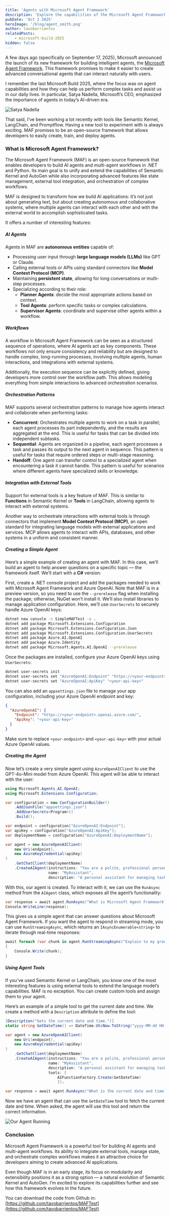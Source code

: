 ```yaml
---
title: 'Agents with Microsoft Agent Framework'
description: 'Explore the capabilities of the Microsoft Agent Framework for building intelligent agents.'
pubDate: 'Oct 2 2025'
heroImage: '/blog/agent_smith.png'
author: tavobarrientos
relatedPosts:
    - microsoft-build-2025
hidden: false
---
```


<Alert 
  text="Microsoft Agent Framework is in preview and may change. Make sure to check the official documentation for the most up-to-date information." 
  variant="warning" 
/>


A few days ago (specifically on September 17, 2025), Microsoft announced the launch of its new framework for building intelligent agents, the [Microsoft Agent Framework](https://devblogs.microsoft.com/foundry/introducing-microsoft-agent-framework-the-open-source-engine-for-agentic-ai-apps/). This framework promises to make it easier to create advanced conversational agents that can interact naturally with users.

I remember the last Microsoft Build 2025, where the focus was on agent capabilities and how they can help us perform complex tasks and assist us in our daily lives. In particular, Satya Nadella, Microsoft’s CEO, emphasized the importance of agents in today’s AI-driven era.

![Satya Nadella](/blog/build/agents.jpg)

That said, I’ve been working a lot recently with tools like Semantic Kernel, LangChain, and Promptflow. Having a new tool to experiment with is always exciting. MAF promises to be an open-source framework that allows developers to easily create, train, and deploy agents.

### What is Microsoft Agent Framework?
The Microsoft Agent Framework (MAF) is an open-source framework that enables developers to build AI agents and multi-agent workflows in .NET and Python. Its main goal is to unify and extend the capabilities of Semantic Kernel and AutoGen while also incorporating advanced features like state management, external tool integration, and orchestration of complex workflows.

MAF is designed to transform how we build AI applications: it’s not just about generating text, but about creating autonomous and collaborative systems, where multiple agents can interact with each other and with the external world to accomplish sophisticated tasks.

It offers a number of interesting features:

##### AI Agents

Agents in MAF are **autonomous entities** capable of:

- Processing user input through **large language models (LLMs)** like GPT or Claude.
- Calling external tools or APIs using standard connectors like **Model Context Protocol (MCP)**.
- Maintaining **persistent state**, allowing for long conversations or multi-step processes.
- Specializing according to their role:
  - **Planner Agents**: decide the most appropriate actions based on context.
  - **Tool Agents**: perform specific tasks or complex calculations.
  - **Supervisor Agents**: coordinate and supervise other agents within a workflow.

##### Workflows 

A workflow in Microsoft Agent Framework can be seen as a structured sequence of operations, where AI agents act as key components. These workflows not only ensure consistency and reliability but are designed to handle complex, long-running processes, involving multiple agents, human interactions, and integrations with external systems.

Additionally, the execution sequence can be explicitly defined, giving developers more control over the workflow path. This allows modeling everything from simple interactions to advanced orchestration scenarios.

##### Orchestration Patterns

MAF supports several orchestration patterns to manage how agents interact and collaborate when performing tasks:

- **Concurrent**: Orchestrates multiple agents to work on a task in parallel; each agent processes its part independently, and the results are aggregated at the end. This is useful for tasks that can be divided into independent subtasks.
- **Sequential**: Agents are organized in a pipeline, each agent processes a task and passes its output to the next agent in sequence. This pattern is useful for tasks that require ordered steps or multi-stage reasoning.
- **Handoff**: One agent can transfer control to a specialized agent when encountering a task it cannot handle. This pattern is useful for scenarios where different agents have specialized skills or knowledge.

##### Integration with External Tools

Support for external tools is a key feature of MAF. This is similar to **Functions** in Semantic Kernel or **Tools** in LangChain, allowing agents to interact with external systems.  

Another way to orchestrate interactions with external tools is through connectors that implement **Model Context Protocol (MCP)**, an open standard for integrating language models with external applications and services. MCP allows agents to interact with APIs, databases, and other systems in a uniform and consistent manner.

##### Creating a Simple Agent

Here’s a simple example of creating an agent with MAF. In this case, we’ll build an agent to help answer questions on a specific topic — the framework itself. We’ll start with a **C#** version:

First, create a .NET console project and add the packages needed to work with Microsoft Agent Framework and Azure OpenAI. Note that MAF is in a preview version, so you need to use the `--prerelease` flag when installing the package; otherwise, NuGet won’t install it. We’ll also install libraries to manage application configuration. Here, we’ll use `UserSecrets` to securely handle Azure OpenAI keys:

```bash
dotnet new console -n SimpleMAFTest -o .
dotnet add package Microsoft.Extensions.Configuration
dotnet add package Microsoft.Extensions.Configuration.Json
dotnet add package Microsoft.Extensions.Configuration.UserSecrets
dotnet add package Azure.AI.OpenAI
dotnet add package Azure.Identity
dotnet add package Microsoft.Agents.AI.OpenAI --prerelease
```

Once the packages are installed, configure your Azure OpenAI keys using `UserSecrets`:

```bash
dotnet user-secrets init
dotnet user-secrets set "AzureOpenAI:Endpoint" "https://<your-endpoint>.openai.azure.com/"
dotnet user-secrets set "AzureOpenAI:ApiKey" "<your-api-key>"
```

You can also add an `appsettings.json` file to manage your app configuration, including your Azure OpenAI endpoint and key:

```json
{
  "AzureOpenAI": {
    "Endpoint": "https://<your-endpoint>.openai.azure.com/",
    "ApiKey": "<your-api-key>"
  }
}
```

Make sure to replace `<your-endpoint>` and `<your-api-key>` with your actual Azure OpenAI values.

##### Creating the Agent

Now let’s create a very simple agent using `AzureOpenAIClient` to use the GPT-4o-Mini model from Azure OpenAI. This agent will be able to interact with the user:

```csharp
using Microsoft.Agents.AI.OpenAI;
using Microsoft.Extensions.Configuration;

var configuration = new ConfigurationBuilder()
    .AddJsonFile("appsettings.json")
    .AddUserSecrets<Program>()
    .Build();

var endpoint = configuration["AzureOpenAI:Endpoint"];
var apiKey = configuration["AzureOpenAI:ApiKey"];
var deploymentName = configuration["AzureOpenAI:DeploymentName"];

var agent = new AzureOpenAIClient(
    new Uri(endpoint), 
    new AzureKeyCredential(apiKey)
)
    .GetChatClient(deploymentName)
    .CreateAIAgent(instructions: "You are a polite, professional personal assistant who manages tasks, reminders, and schedules, gives clear answers, suggests solutions with confirmation, protects privacy, and asks if unclear.",
                   name: "MyAssistant",
                   description: "A personal assistant for managing tasks and schedules.");
```

With this, our agent is created. To interact with it, we can use the `RunAsync` method from the `AIAgent` class, which exposes all the agent’s functionality:

```csharp
var response = await agent.RunAsync("What is Microsoft Agent Framework?");
Console.WriteLine(response);
```

This gives us a simple agent that can answer questions about Microsoft Agent Framework. If you want the agent to respond in streaming mode, you can use `RunStreamingAsync`, which returns an `IAsyncEnumerable<string>` to iterate through real-time responses:

```csharp
await foreach (var chunk in agent.RunStreamingAsync("Explain to my grandmother what AI is"))
{
    Console.Write(chunk);
}
```

##### Using Agent Tools

If you’ve used Semantic Kernel or LangChain, you know one of the most interesting features is using external tools to extend the language model’s capabilities. MAF is no exception. You can create custom tools and assign them to your agent.  

Here’s an example of a simple tool to get the current date and time. We create a method with a `Description` attribute to define the tool:

```csharp
[Description("Gets the current date and time.")]
static string GetDateTime() => DateTime.UtcNow.ToString("yyyy-MM-dd HH:mm:ss");

var agent = new AzureOpenAIClient(
    new Uri(endpoint), 
    new AzureKeyCredential(apiKey)
)
    .GetChatClient(deploymentName)
    .CreateAIAgent(instructions: "You are a polite, professional personal assistant who manages tasks, reminders, and schedules, gives clear answers, suggests solutions with confirmation, protects privacy, and asks if unclear.",
                   name: "MyAssistant",
                   description: "A personal assistant for managing tasks and schedules.",
                   tools: [
                       AIFunctionFactory.Create(GetDateTime)
                       ]);

var response = await agent.RunAsync("What is the current date and time?");
```

Now we have an agent that can use the `GetDateTime` tool to fetch the current date and time. When asked, the agent will use this tool and return the correct information.

![Our Agent Running](/blog/agent_running.png)

### Conclusion
Microsoft Agent Framework is a powerful tool for building AI agents and multi-agent workflows. Its ability to integrate external tools, manage state, and orchestrate complex workflows makes it an attractive choice for developers aiming to create advanced AI applications.  

Even though MAF is in an early stage, its focus on modularity and extensibility positions it as a strong option — a natural evolution of Semantic Kernel and AutoGen. I’m excited to explore its capabilities further and see how this framework evolves in the future.

You can download the code from Github in: [https://github.com/tavobarrientos/MAFTest](https://github.com/tavobarrientos/MAFTest)